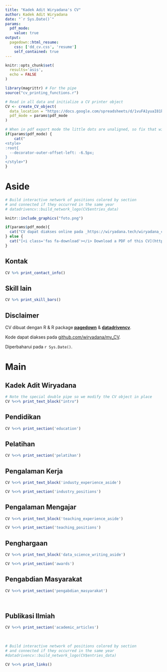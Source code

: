 ```yaml
---
title: "Kadek Adit Wiryadana's CV"
author: Kadek Adit Wiryadana
date: "`r Sys.Date()`"
params:
  pdf_mode:
    value: true
output:
  pagedown::html_resume:
    css: ['dd_cv.css', 'resume']
    self_contained: true
---
```


```r
knitr::opts_chunk$set(
  results='asis', 
  echo = FALSE
)

library(magrittr) # For the pipe
source("cv_printing_functions.r")

# Read in all data and initialize a CV printer object
CV <- create_CV_object(
  data_location = "https://docs.google.com/spreadsheets/d/1vuFA1yuaI81kQIKZxVP3BXSkSCEy3dZxMq4_PzO7lsM/edit?usp=sharing",  
  pdf_mode = params$pdf_mode
)

```


```r
# When in pdf export mode the little dots are unaligned, so fix that with some conditional CSS.
if(params$pdf_mode) {
    cat("
<style>
:root{
  --decorator-outer-offset-left: -6.5px;
}
</style>")
}
```


Aside
================================================================================

```r
# Build interactive network of positions colored by section
# and connected if they occurred in the same year
# datadrivencv::build_network_logo(CV$entries_data)
```

```r
knitr::include_graphics("foto.png")
```


```r
if(params$pdf_mode){
  cat("CV dapat diakses online pada _https://wiryadana.tech/wiryadana_cv/cv.html")
} else {
  cat("[<i class='fas fa-download'></i> Download a PDF of this CV](https://github.com/wiryadana/my_CV/blob/main/wiryadana_cv.pdf)")
}
```

Kontak {#contact}
--------------------------------------------------------------------------------

```r
CV %>% print_contact_info()
```



Skill lain {#skills}
--------------------------------------------------------------------------------

```r
CV %>% print_skill_bars()
```



Disclaimer {#disclaimer}
--------------------------------------------------------------------------------

CV dibuat dengan R & R package [**pagedown**](https://github.com/rstudio/pagedown) & [**datadrivencv**](https://github.com/nstrayer/datadrivencv). 

Kode dapat diakses pada [github.com/wiryadana/my_CV](https://github.com/wiryadana/my_CV).

Diperbaharui pada `r Sys.Date()`.



Main
================================================================================

Kadek Adit Wiryadana {#title}
--------------------------------------------------------------------------------

```r
# Note the special double pipe so we modify the CV object in place
CV %<>% print_text_block("intro") 
```



Pendidikan {data-icon=graduation-cap data-concise=true}
--------------------------------------------------------------------------------

```r
CV %<>% print_section('education')
```



Pelatihan {data-icon=laptop}
--------------------------------------------------------------------------------

```r
CV %<>% print_section('pelatihan')
```



Pengalaman Kerja {data-icon=suitcase}
--------------------------------------------------------------------------------

::: aside
```r
CV %<>% print_text_block('industy_experience_aside')
```
:::

```r
CV %<>% print_section('industry_positions')
```

<!-- These breaks just force a new page so section doesnt get cut off -->

Pengalaman Mengajar {data-icon=chalkboard-teacher}
--------------------------------------------------------------------------------

::: aside
```r
CV %<>% print_text_block('teaching_experience_aside')
```
:::

```r
CV %<>% print_section('teaching_positions')
```


Penghargaan {data-icon=chart-line}
--------------------------------------------------------------------------------

::: aside
```r
CV %<>% print_text_block('data_science_writing_aside')
```
:::

```r
CV %<>% print_section('awards')
```



Pengabdian Masyarakat  {data-icon=newspaper}
--------------------------------------------------------------------------------

```r
CV %<>% print_section('pengabdian_masyarakat')
```


<br>


Publikasi Ilmiah {data-icon=book}
--------------------------------------------------------------------------------

```r
CV %<>% print_section('academic_articles')
```

<br>

::: aside
```r
# Build interactive network of positions colored by section
# and connected if they occurred in the same year
#datadrivencv::build_network_logo(CV$entries_data)
```
:::

```r
CV %<>% print_links()
```

